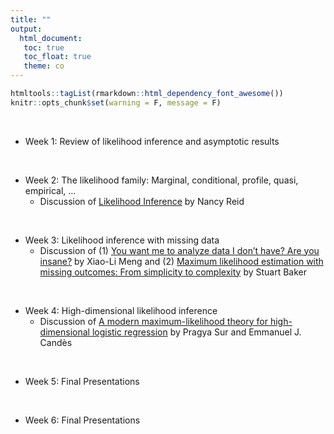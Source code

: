 ```yaml
---
title: ""
output: 
  html_document:
   toc: true
   toc_float: true
   theme: co
---
```


```r
htmltools::tagList(rmarkdown::html_dependency_font_awesome())
knitr::opts_chunk$set(warning = F, message = F)
```
<br>


- Week 1: Review of likelihood inference and asymptotic results

<br>

- Week 2: The likelihood family: Marginal, conditional, profile, quasi, empirical, $\dots$ 
  - Discussion of [Likelihood Inference](https://utstat.toronto.edu/reid/research/likelihood-final.pdf) by Nancy Reid

<br>

- Week 3: Likelihood inference with missing data
  - Discussion of (1) [You want me to analyze data I don't have? Are you insane?](https://www.ncbi.nlm.nih.gov/pmc/articles/PMC4198883/) by Xiao-Li Meng and (2) [Maximum likelihood estimation with missing outcomes: From simplicity to complexity](https://www.ncbi.nlm.nih.gov/pmc/articles/PMC6879193/) by Stuart Baker

<br>

- Week 4: High-dimensional likelihood inference 
  - Discussion of [A modern maximum-likelihood theory for high-dimensional logistic regression](https://www-pnas-org.myaccess.library.utoronto.ca/doi/pdf/10.1073/pnas.1810420116) by Pragya Sur and Emmanuel J. Candès 

<br>

- Week 5: Final Presentations

<br>

- Week 6: Final Presentations



<!-- https://utstat.toronto.edu/reid/research/Carrasco-R-published.pdf -->


